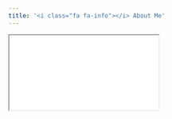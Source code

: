 ```yaml
---
title: '<i class="fa fa-info"></i> About Me'
---
```


<div class="embed-responsive embed-responsive-4by3 .z-depth-1">
  <iframe class="embed-responsive-item" src="curriculum_vitae.html" allowfullscreen></iframe>
</div>
